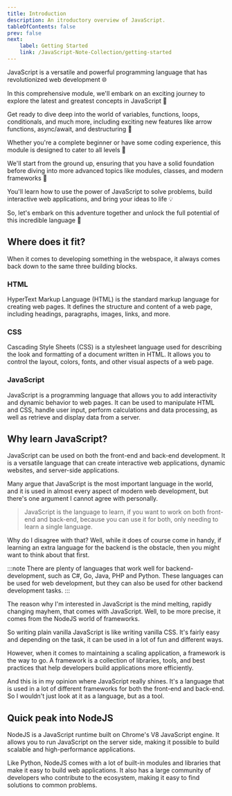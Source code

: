 ```yaml
---
title: Introduction
description: An itroductory overview of JavaScript.
tableOfContents: false
prev: false
next:
    label: Getting Started
    link: /JavaScript-Note-Collection/getting-started
---
```


JavaScript is a versatile and powerful programming language that has revolutionized web development 🌐

In this comprehensive module, we'll embark on an exciting journey to explore the latest and greatest concepts in JavaScript 🚀

Get ready to dive deep into the world of variables, functions, loops, conditionals, and much more, including exciting new features like arrow functions, async/await, and destructuring 🎉

Whether you're a complete beginner or have some coding experience, this module is designed to cater to all levels 🔎

We'll start from the ground up, ensuring that you have a solid foundation before diving into more advanced topics like modules, classes, and modern frameworks 🧱

You'll learn how to use the power of JavaScript to solve problems, build interactive web applications, and bring your ideas to life 💡

So, let's embark on this adventure together and unlock the full potential of this incredible language 🎢

## Where does it fit?

When it comes to developing something in the webspace, it always comes back down to the same three building blocks.

### <span class="text-3xl text-orange-600 dark:text-orange-400">HTML</span>

HyperText Markup Language (HTML) is the standard markup language for creating web pages. It defines the structure and content of a web page, including headings, paragraphs, images, links, and more.

### <span class="text-3xl text-cyan-600 dark:text-cyan-400">CSS</span>

Cascading Style Sheets (CSS) is a stylesheet language used for describing the look and formatting of a document written in HTML. It allows you to control the layout, colors, fonts, and other visual aspects of a web page.

### <span class="text-3xl text-yellow-600 dark:text-yellow-400">JavaScript</span>

JavaScript is a programming language that allows you to add interactivity and dynamic behavior to web pages. It can be used to manipulate HTML and CSS, handle user input, perform calculations and data processing, as well as retrieve and display data from a server.

## Why learn JavaScript?

JavaScript can be used on both the front-end and back-end development. It is a versatile language that can create interactive web applications, dynamic websites, and server-side applications.

Many argue that JavaScript is the most important language in the world, and it is used in almost every aspect of modern web development, but there's one argument I cannot agree with personally.

> JavaScript is the language to learn, if you want to work on both front-end and back-end, because you can use it for both, only needing to learn a single language.

Why do I disagree with that? Well, while it does of course come in handy, if learning an extra language for the backend is the obstacle, then you might want to think about that first.

:::note
There are plenty of languages that work well for backend-development, such as C#, Go, Java, PHP and Python. These languages can be used for web development, but they can also be used for other backend development tasks.
:::

The reason why I'm interested in JavaScript is the mind melting, rapidly changing mayhem, that comes with JavaScript. Well, to be more precise, it comes from the NodeJS world of frameworks.

So writing plain vanilla JavaScript is like writing vanilla CSS. It's fairly easy and depending on the task, it can be used in a lot of fun and different ways.

However, when it comes to maintaining a scaling application, a framework is the way to go. A framework is a collection of libraries, tools, and best practices that help developers build applications more efficiently.

And this is in my opinion where JavaScript really shines. It's a language that is used in a lot of different frameworks for both the front-end and back-end. So I wouldn't just look at it as a language, but as a tool.

## Quick peak into NodeJS

NodeJS is a JavaScript runtime built on Chrome's V8 JavaScript engine. It allows you to run JavaScript on the server side, making it possible to build scalable and high-performance applications.

Like Python, NodeJS comes with a lot of built-in modules and libraries that make it easy to build web applications. It also has a large community of developers who contribute to the ecosystem, making it easy to find solutions to common problems.